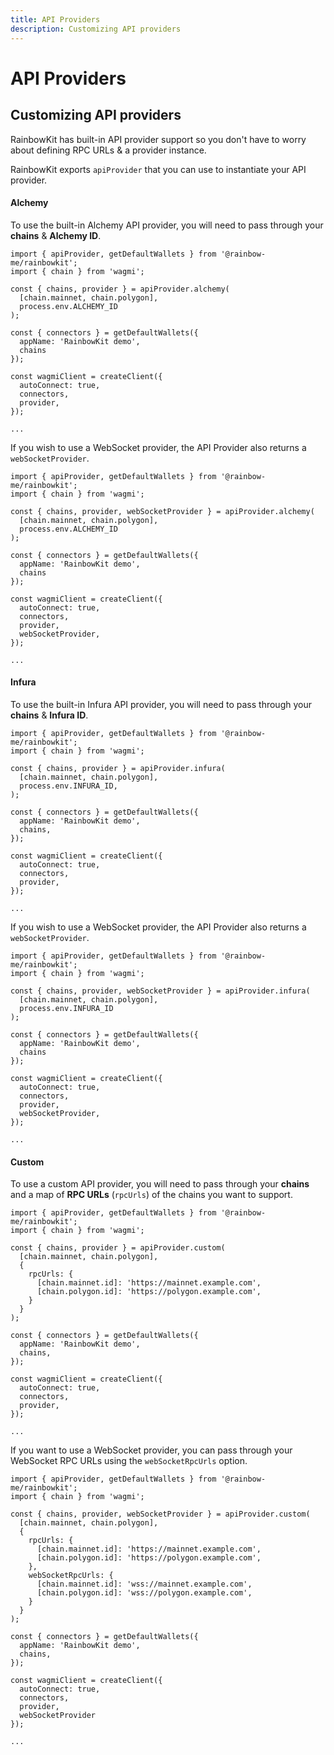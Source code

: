 ```yaml
---
title: API Providers
description: Customizing API providers
---
```


# API Providers

## Customizing API providers

RainbowKit has built-in API provider support so you don't have to worry about defining RPC URLs & a provider instance.

RainbowKit exports `apiProvider` that you can use to instantiate your API provider.

#### Alchemy

To use the built-in Alchemy API provider, you will need to pass through your **chains** & **Alchemy ID**.

```tsx line=1,4-7,11,17
import { apiProvider, getDefaultWallets } from '@rainbow-me/rainbowkit';
import { chain } from 'wagmi';

const { chains, provider } = apiProvider.alchemy(
  [chain.mainnet, chain.polygon], 
  process.env.ALCHEMY_ID
);

const { connectors } = getDefaultWallets({
  appName: 'RainbowKit demo',
  chains
});

const wagmiClient = createClient({
  autoConnect: true,
  connectors,
  provider,
});

...
```

If you wish to use a WebSocket provider, the API Provider also returns a `webSocketProvider`.

```tsx line=4,18
import { apiProvider, getDefaultWallets } from '@rainbow-me/rainbowkit';
import { chain } from 'wagmi';

const { chains, provider, webSocketProvider } = apiProvider.alchemy(
  [chain.mainnet, chain.polygon], 
  process.env.ALCHEMY_ID
);

const { connectors } = getDefaultWallets({
  appName: 'RainbowKit demo',
  chains
});

const wagmiClient = createClient({
  autoConnect: true,
  connectors,
  provider,
  webSocketProvider,
});

...
```

#### Infura

To use the built-in Infura API provider, you will need to pass through your **chains** & **Infura ID**.

```tsx line=1,4-7,11,17
import { apiProvider, getDefaultWallets } from '@rainbow-me/rainbowkit';
import { chain } from 'wagmi';

const { chains, provider } = apiProvider.infura(
  [chain.mainnet, chain.polygon],
  process.env.INFURA_ID,
);

const { connectors } = getDefaultWallets({
  appName: 'RainbowKit demo',
  chains,
});

const wagmiClient = createClient({
  autoConnect: true,
  connectors,
  provider,
});

...
```

If you wish to use a WebSocket provider, the API Provider also returns a `webSocketProvider`.

```tsx line=4,18
import { apiProvider, getDefaultWallets } from '@rainbow-me/rainbowkit';
import { chain } from 'wagmi';

const { chains, provider, webSocketProvider } = apiProvider.infura(
  [chain.mainnet, chain.polygon], 
  process.env.INFURA_ID
);

const { connectors } = getDefaultWallets({
  appName: 'RainbowKit demo',
  chains
});

const wagmiClient = createClient({
  autoConnect: true,
  connectors,
  provider,
  webSocketProvider,
});

...
```

#### Custom

To use a custom API provider, you will need to pass through your **chains** and a map of **RPC URLs** (`rpcUrls`) of the chains you want to support.

```tsx line=1,4-12,16,22
import { apiProvider, getDefaultWallets } from '@rainbow-me/rainbowkit';
import { chain } from 'wagmi';

const { chains, provider } = apiProvider.custom(
  [chain.mainnet, chain.polygon],
  {
    rpcUrls: {
      [chain.mainnet.id]: 'https://mainnet.example.com',
      [chain.polygon.id]: 'https://polygon.example.com',
    }
  }
);

const { connectors } = getDefaultWallets({
  appName: 'RainbowKit demo',
  chains,
});

const wagmiClient = createClient({
  autoConnect: true,
  connectors,
  provider,
});

...
```

If you want to use a WebSocket provider, you can pass through your WebSocket RPC URLs using the `webSocketRpcUrls` option.

```tsx line=4,11-14,27
import { apiProvider, getDefaultWallets } from '@rainbow-me/rainbowkit';
import { chain } from 'wagmi';

const { chains, provider, webSocketProvider } = apiProvider.custom(
  [chain.mainnet, chain.polygon],
  {
    rpcUrls: {
      [chain.mainnet.id]: 'https://mainnet.example.com',
      [chain.polygon.id]: 'https://polygon.example.com',
    },
    webSocketRpcUrls: {
      [chain.mainnet.id]: 'wss://mainnet.example.com',
      [chain.polygon.id]: 'wss://polygon.example.com',
    }
  }
);

const { connectors } = getDefaultWallets({
  appName: 'RainbowKit demo',
  chains,
});

const wagmiClient = createClient({
  autoConnect: true,
  connectors,
  provider,
  webSocketProvider
});

...
```